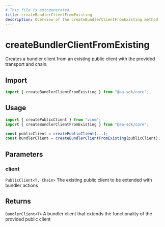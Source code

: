 ```yaml
---
# This file is autogenerated
title: createBundlerClientFromExisting
description: Overview of the createBundlerClientFromExisting method
---
```


# createBundlerClientFromExisting

Creates a bundler client from an existing public client with the provided transport and chain.

## Import

```ts
import { createBundlerClientFromExisting } from "@aa-sdk/core";
```

## Usage

```ts
import { createPublicClient } from "viem";
import { createBundlerClientFromExisting } from "@aa-sdk/core";

const publicClient = createPublicClient(...);
const bundlerClient = createBundlerClientFromExisting(publicClient);
```

## Parameters

### client

`PublicClient<T, Chain>`
The existing public client to be extended with bundler actions

## Returns

`BundlerClient<T>`
A bundler client that extends the functionality of the provided public client
